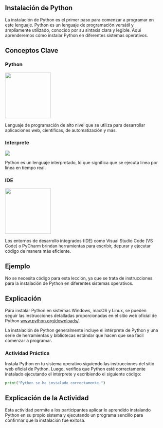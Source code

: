 ## Instalación de Python

La instalación de Python es el primer paso para comenzar a programar en este lenguaje. Python es un lenguaje de programación versátil y ampliamente utilizado, conocido por su sintaxis clara y legible. Aquí aprenderemos cómo instalar Python en diferentes sistemas operativos.

## Conceptos Clave

### Python

![](images/python.png){fig-align="center" width="150"}

Lenguaje de programación de alto nivel que se utiliza para desarrollar aplicaciones web, científicas, de automatización y más.

### Interprete

![](images/interprete.png){fig-align="center"}

Python es un lenguaje interpretado, lo que significa que se ejecuta línea por línea en tiempo real.

### IDE

![](images/vscode.png){fig-align="center" width="150"}

Los entornos de desarrollo integrados (IDE) como Visual Studio Code (VS Code) o PyCharm brindan herramientas para escribir, depurar y ejecutar código de manera más eficiente.

## Ejemplo

No se necesita código para esta lección, ya que se trata de instrucciones para la instalación de Python en diferentes sistemas operativos.

## Explicación

Para instalar Python en sistemas Windows, macOS y Linux, se pueden seguir las instrucciones detalladas proporcionadas en el sitio web oficial de Python [www.python.org/downloads/](https://www.python.org/downloads/).

La instalación de Python generalmente incluye el intérprete de Python y una serie de herramientas y bibliotecas estándar que hacen que sea fácil comenzar a programar.

::: callout-important
### Actividad Práctica

Instala Python en tu sistema operativo siguiendo las instrucciones del sitio web oficial de Python. Luego, verifica que Python esté correctamente instalado ejecutando el intérprete y escribiendo el siguiente código:

``` python
print("Python se ha instalado correctamente.")
```
:::

## Explicación de la Actividad

Esta actividad permite a los participantes aplicar lo aprendido instalando Python en su propio sistema y ejecutando un programa sencillo para confirmar que la instalación fue exitosa.